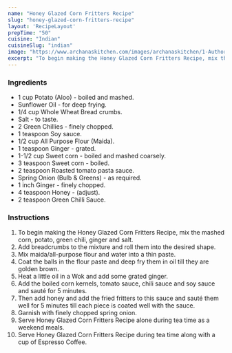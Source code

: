 ---
name: "Honey Glazed Corn Fritters Recipe"
slug: "honey-glazed-corn-fritters-recipe"
layout: 'RecipeLayout'
prepTime: "50"
cuisine: "Indian"
cuisineSlug: "indian"
image: "https://www.archanaskitchen.com/images/archanaskitchen/1-Author/Divya/Honey_glazed_corn_fritters.jpg"
excerpt: "To begin making the Honey Glazed Corn Fritters Recipe, mix the mashed corn, potato, green chili, ginger and salt"
---

### Ingredients

- 1 cup Potato (Aloo) - boiled and mashed.
- Sunflower Oil - for deep frying.
- 1/4 cup Whole Wheat Bread crumbs.
- Salt - to taste.
- 2 Green Chillies - finely chopped.
- 1 teaspoon Soy sauce.
- 1/2 cup All Purpose Flour (Maida).
- 1 teaspoon Ginger - grated.
- 1-1/2 cup Sweet corn - boiled and mashed coarsely.
- 3 teaspoon Sweet corn - boiled.
- 2 teaspoon Roasted tomato pasta sauce.
- Spring Onion (Bulb & Greens) - as required.
- 1 inch Ginger - finely chopped.
- 4 teaspoon Honey - (adjust).
- 2 teaspoon Green Chilli Sauce.

### Instructions

1. To begin making the Honey Glazed Corn Fritters Recipe, mix the mashed corn, potato, green chili, ginger and salt.
1. Add breadcrumbs to the mixture and roll them into the desired shape.
1. Mix maida/all-purpose flour and water into a thin paste.
1. Coat the balls in the flour paste and deep fry them in oil till they are golden brown.
1. Heat a little oil in a Wok and add some grated ginger.
1. Add the boiled corn kernels, tomato sauce, chili sauce and soy sauce and sauté for 5 minutes.
1. Then add honey and add the fried fritters to this sauce and sauté them well for 5 minutes till each piece is coated well with the sauce.
1. Garnish with finely chopped spring onion.
1. Serve Honey Glazed Corn Fritters Recipe alone during tea time as a weekend meals.
1. Serve Honey Glazed Corn Fritters Recipe during tea time along with a cup of Espresso Coffee.
